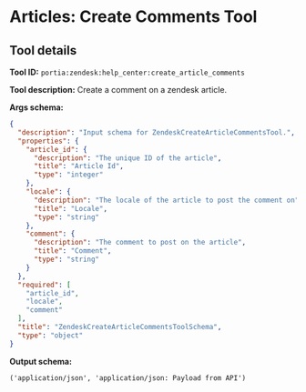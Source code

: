 <!-- WARNING: This file is auto-generated by generate_tool_docs.py. Do not edit manually. -->

# Articles: Create Comments Tool

<Intro />

## Tool details
**Tool ID:** `portia:zendesk:help_center:create_article_comments`

**Tool description:** Create a comment on a zendesk article.

**Args schema:**
```json
{
  "description": "Input schema for ZendeskCreateArticleCommentsTool.",
  "properties": {
    "article_id": {
      "description": "The unique ID of the article",
      "title": "Article Id",
      "type": "integer"
    },
    "locale": {
      "description": "The locale of the article to post the comment on",
      "title": "Locale",
      "type": "string"
    },
    "comment": {
      "description": "The comment to post on the article",
      "title": "Comment",
      "type": "string"
    }
  },
  "required": [
    "article_id",
    "locale",
    "comment"
  ],
  "title": "ZendeskCreateArticleCommentsToolSchema",
  "type": "object"
}
```

**Output schema:**
```
('application/json', 'application/json: Payload from API')
```
